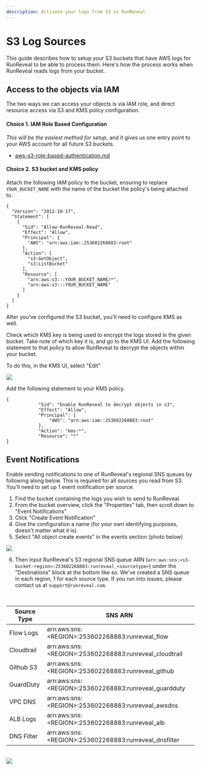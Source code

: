 ```yaml
---
description: Activate your logs from S3 in RunReveal
---
```


# S3 Log Sources

This guide describes how to setup your S3 buckets that have AWS logs for RunReveal to be able to process them. Here's how the process works when RunReveal reads logs from your bucket.

## Access to the objects via IAM

The two ways we can access your objects is via IAM role, and direct resource access via S3 and KMS policy configuration.

#### Choice 1. IAM Role Based Configuration

_This will be the easiest method for setup_, and it gives us one entry point to your AWS account for all future S3 buckets.

* [aws-s3-role-based-authentication.md](../../../sources/aws-s3-role-based-authentication.md "mention")

#### Choice 2. S3 bucket and KMS policy

Attach the following IAM policy to the bucket, ensuring to replace `YOUR_BUCKET_NAME` with the name of the bucket the policy's being attached to.

```
{
  "Version": "2012-10-17",
  "Statement": [
    {
      "Sid": "Allow-RunReveal-Read",
      "Effect": "Allow",
      "Principal": {
        "AWS": "arn:aws:iam::253602268883:root"
      },
      "Action": [
        "s3:GetObject",
        "s3:ListBucket"
      ],
      "Resource": [
        "arn:aws:s3:::YOUR_BUCKET_NAME/*",
        "arn:aws:s3:::YOUR_BUCKET_NAME"
      ]
    }
  ]
}
```

After you've configured the S3 bucket, you'll need to configure KMS as well.

Check which KMS key is being used to encrypt the logs stored in the given bucket. Take note of which key it is, and go to the KMS UI. Add the following statement to that policy to allow RunReveal to decrypt the objects within your bucket.

To do this, in the KMS UI, select "Edit"

<img src="/s3-role-1.png"/>

Add the following statement to your KMS policy.

```
{
            "Sid": "Enable RunReveal to decrypt objects in s3",
            "Effect": "Allow",
            "Principal": {
                "AWS": "arn:aws:iam::253602268883:root"
            },
            "Action": "kms:*",
            "Resource": "*"
}
```

## Event Notifications

Enable sending notifications to one of RunReveal's regional SNS queues by following along below. This is required for all sources you read from S3. You'll need to set up 1 event notification per source.

1. Find the bucket containing the logs you wish to send to RunReveal.
2. From the bucket overview, click the "Properties" tab, then scroll down to "Event Notifications"
3. Click "Create Event Notification"
4. Give the configuration a name (for your own identifying purposes, doesn't matter what it is).
5. Select "All object create events" in the events section (photo below)

<img src="/s3-role-2.png"/>

6. Then input RunReveal's S3 regional SNS queue ARN (`arn:aws:sns:<s3-bucket-region>:253602268883:runreveal_<sourcetype>`) under the "Destinations" block at the bottom like so.  We've created a SNS queue in each region, 1 for each source type. If you run into issues, please contact us at `support@runreveal.com`.&#x20;

<br/>
<table style={{textAlign:"left", border:"1px solid"}}>
    <thead style={{textAlign:"left", border:"1px solid"}}>
        <tr style={{textAlign:"left", border:"1px solid"}}><th  style={{textAlign:"left", border:"1px solid"} }width="150">Source Type</th><th>SNS ARN</th></tr>
    </thead><tbody style={{textAlign:"left", border:"1px solid"}}>
        <tr style={{textAlign:"left", border:"1px solid"}}><td style={{textAlign:"left", border:"1px solid"}}>Flow Logs</td><td>arn:aws:sns:&#x3C;REGION>:253602268883:runreveal_flow</td></tr>
        <tr style={{textAlign:"left", border:"1px solid"}}><td style={{textAlign:"left", border:"1px solid"}}>Cloudtrail</td><td>arn:aws:sns:&#x3C;REGION>:253602268883:runreveal_cloudtrail</td></tr>
        <tr style={{textAlign:"left", border:"1px solid"}}><td style={{textAlign:"left", border:"1px solid"}}>Github S3</td><td>arn:aws:sns:&#x3C;REGION>:253602268883:runreveal_github</td></tr>
        <tr style={{textAlign:"left", border:"1px solid"}}><td style={{textAlign:"left", border:"1px solid"}}>GuardDuty</td><td>arn:aws:sns:&#x3C;REGION>:253602268883:runreveal_guardduty</td></tr>
        <tr style={{textAlign:"left", border:"1px solid"}}><td style={{textAlign:"left", border:"1px solid"}}>VPC DNS</td><td>arn:aws:sns:&#x3C;REGION>:253602268883:runreveal_awsdns</td></tr>
        <tr style={{textAlign:"left", border:"1px solid"}}><td style={{textAlign:"left", border:"1px solid"}}>ALB Logs</td><td>arn:aws:sns:&#x3C;REGION>:253602268883:runreveal_alb</td></tr>
        <tr style={{textAlign:"left", border:"1px solid"}}><td style={{textAlign:"left", border:"1px solid"}}>DNS Filter</td><td>arn:aws:sns:&#x3C;REGION>:253602268883:runreveal_dnsfilter</td></tr>
    </tbody>
</table>
<br/>

<img src="/s3-role-3.png"/>



